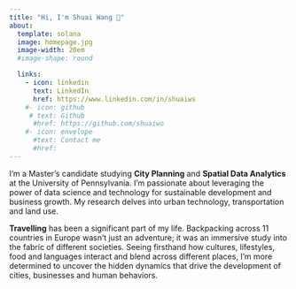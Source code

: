 ```yaml
---
title: "Hi, I'm Shuai Wang 👋"
about:
  template: solana
  image: homepage.jpg
  image-width: 20em
  #image-shape: round

  links:
    - icon: linkedin
      text: LinkedIn
      href: https://www.linkedin.com/in/shuaiws
    #- icon: github
     # text: Github
      #href: https://github.com/shuaiwo
    #- icon: envelope
      #text: Contact me
      #href: 
---
```


I'm a Master's candidate studying **City Planning** and **Spatial Data Analytics** at the University of Pennsylvania. I'm passionate about leveraging the power of data science and technology for sustainable development and business growth. My research delves into urban technology, transportation and land use.

**Travelling** has been a significant part of my life. Backpacking across 11 countries in Europe wasn't just an adventure; it was an immersive study into the fabric of different societies. Seeing firsthand how cultures, lifestyles, food and languages interact and blend across different places, I'm more determined to uncover the hidden dynamics that drive the development of cities, businesses and human behaviors.